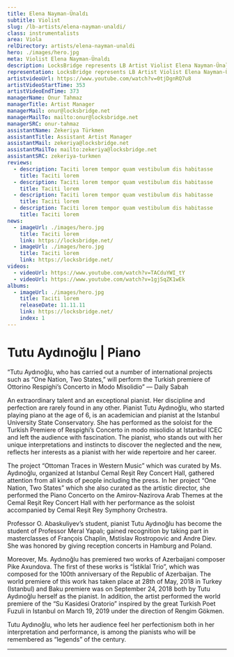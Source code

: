 ```yaml
---
title: Elena Nayman-Ünaldı
subtitle: Violist
slug: /lb-artists/elena-nayman-unaldi/
class: instrumentalists
area: Viola
relDirectory: artists/elena-nayman-unaldi
hero: ./images/hero.jpg
meta: Violist Elena Nayman-Ünaldı
description: LocksBridge represents LB Artist Violist Elena Nayman-Ünaldı for worldwide general management.
representation: LocksBridge represents LB Artist Violist Elena Nayman-Ünaldı worldwide general management.
artistvideoUrl: https://www.youtube.com/watch?v=0tjDgnRQ7u8
artistVideoStartTime: 353
artistVideoEndTime: 373
managerName: Onur Tahmaz
managerTitle: Artist Manager
managerMail: onur@locksbridge.net
managerMailTo: mailto:onur@locksbridge.net
managerSRC: onur-tahmaz
assistantName: Zekeriya Türkmen
assistantTitle: Assistant Artist Manager
assistantMail: zekeriya@locksbridge.net
assistantMailTo: mailto:zekeriya@locksbridge.net
assistantSRC: zekeriya-turkmen
reviews:
  - description: Taciti lorem tempor quam vestibulum dis habitasse
    title: Taciti lorem
  - description: Taciti lorem tempor quam vestibulum dis habitasse
    title: Taciti lorem
  - description: Taciti lorem tempor quam vestibulum dis habitasse
    title: Taciti lorem
  - description: Taciti lorem tempor quam vestibulum dis habitasse
    title: Taciti lorem
news:
  - imageUrl: ./images/hero.jpg
    title: Taciti lorem
    link: https://locksbridge.net/
  - imageUrl: ./images/hero.jpg
    title: Taciti lorem
    link: https://locksbridge.net/
videos:
  - videoUrl: https://www.youtube.com/watch?v=TACduYWI_tY
  - videoUrl: https://www.youtube.com/watch?v=1gjSqZK1wEk
albums:
  - imageUrl: ./images/hero.jpg
    title: Taciti lorem
    releaseDate: 11.11.11
    link: https://locksbridge.net/
    index: 1
---
```


# Tutu Aydınoğlu | Piano

“Tutu Aydınoğlu, who has carried out a number of international projects such as “One Nation, Two States,” will perform the Turkish premiere of Ottorino Respighi’s Concerto in Modo Misolidio” — Daily Sabah

An extraordinary talent and an exceptional pianist. Her discipline and perfection are rarely found in any other. Pianist Tutu Aydınoğlu, who started playing piano at the age of 6, is an academician and pianist at the Istanbul University State Conservatory. She has performed as the soloist for the Turkish Premiere of Respighi’s Concerto in modo misolidio at Istanbul ICEC and left the audience with fascination. The pianist, who stands out with her unique interpretations and instincts to discover the neglected and the new, reflects her interests as a pianist with her wide repertoire and her career.

The project “Ottoman Traces in Western Music” which was curated by Ms. Aydınoğlu, organized at Istanbul Cemal Reşit Rey Concert Hall, gathered attention from all kinds of people including the press. In her project “One Nation, Two States” which she also curated as the artistic director, she performed the Piano Concerto on the Amirov-Nazirova Arab Themes at the Cemal Reşit Rey Concert Hall with her performance as the soloist accompanied by Cemal Reşit Rey Symphony Orchestra.

Professor O. Abaskuliyev’s student, pianist Tutu Aydınoğlu has become the student of Professor Meral Yapalı; gained recognition by taking part in masterclasses of François Chaplin, Mstislav Rostropovic and Andre Diev. She was honored by giving reception concerts in Hamburg and Poland.

Moreover, Ms. Aydınoğlu has premiered two works of Azerbaijani composer Pike Axundova. The first of these works is “İstiklal Trio”, which was composed for the 100th anniversary of the Republic of Azerbaijan. The world premiere of this work has taken place at 28th of May, 2018 in Turkey (Istanbul) and Baku premiere was on September 24, 2018 both by Tutu Aydınoğlu herself as the pianist. In addition, the artist performed the world premiere of the “Su Kasidesi Oratorio” inspired by the great Turkish Poet Fuzuli in Istanbul on March 19, 2019 under the direction of Rengim Gökmen.

Tutu Aydınoğlu, who lets her audience feel her perfectionism both in her interpretation and performance, is among the pianists who will be remembered as “legends” of the century.

- - -
